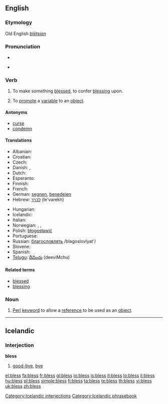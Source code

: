==English==

===Etymology===
Old English ''[[blētsian]]''

===Pronunciation===
* {{audio|en-us-bless.ogg|Audio (US)}}

* {{rhymes|ɛs}}

===Verb===
{{en-verb|blesses|blessing|'''[[blest]]''' ''or'' '''[[blessed]]'''}}

# To make something [[blessed]], to confer [[blessing]] upon.
# {{programming|[[Perl]]}} {{context|past tense only '''blessed'''}} To [[promote]] a [[variable]] to an [[object]].

====Antonyms====
* [[curse]]
* [[condemn]]

====Translations====
{{trans-top|convey blessing on}}
* Albanian: {{t+|sq|bekoj|xs=Albanian}}
* Croatian: {{t-|hr|blagosloviti|alt=blagoslòviti}}
* Czech: {{t-|cs|požehnat}}
* Danish: {{t-|da|velsigne}}, {{archaic}} {{t-|da|signe}}
* Dutch: {{t+|nl|zegenen}}
* Esperanto: {{t-|eo|beni|xs=Esperanto}}
* Finnish: {{t-|fi|siunata}}
* French: {{t+|fr|bénir}}
* German: [[segnen]], [[benedeien]] {{obsolete}}
* Hebrew: [[לברך]] (le'varekh)
{{trans-mid}}
* Hungarian: {{t+|hu|megáld}}
* Icelandic: {{t-|is|blessa}}
* Italian: {{t+|it|benedire}}
* Norwegian: {{t-|no|velsigne}}, {{t-|no|signa}}, {{t-|no|blessa}}
* Polish: [[błogosławić]]
* Portuguese: {{t+|pt|abençoar}}
* Russian: [[благословлять]] /blagoslovlyat'/
* Slovene: {{t+|sl|blagosloviti}}
* Spanish: {{t-|es|bendecir}}
* [[Telugu]]: [[దీవించు]] (deeviMchu)
{{trans-bottom}}

====Related terms====
* [[blessed]]
* [[blessing]]

===Noun===
{{en-noun|-}}

# {{rfv-sense}} {{programming}} [[Perl]] [[keyword]] to allow a [[reference]] to be used as an [[object]].

----

==Icelandic==

===Interjection===
'''bless'''

# [[good-bye]], [[bye]]

[[Category:Icelandic interjections]]
[[Category:Icelandic phrasebook]]

[[el:bless]]
[[fa:bless]]
[[fr:bless]]
[[gl:bless]]
[[io:bless]]
[[is:bless]]
[[it:bless]]
[[lo:bless]]
[[li:bless]]
[[hu:bless]]
[[pl:bless]]
[[simple:bless]]
[[fi:bless]]
[[ta:bless]]
[[te:bless]]
[[th:bless]]
[[vi:bless]]
[[uk:bless]]
[[zh:bless]]